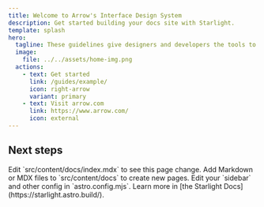 ```yaml
---
title: Welcome to Arrow's Interface Design System
description: Get started building your docs site with Starlight.
template: splash
hero:
  tagline: These guidelines give designers and developers the tools to create products and experiences that move our brand forward in a way that looks, feels and sounds like Arrow.
  image:
    file: ../../assets/home-img.png
  actions:
    - text: Get started
      link: /guides/example/
      icon: right-arrow
      variant: primary
    - text: Visit arrow.com
      link: https://www.arrow.com/
      icon: external
---
```



## Next steps

<CardGrid stagger>
  <Card title="Update content" icon="pencil">
    Edit `src/content/docs/index.mdx` to see this page change.
  </Card>
  <Card title="Add new content" icon="add-document">
    Add Markdown or MDX files to `src/content/docs` to create new pages.
  </Card>
  <Card title="Configure your site" icon="setting">
    Edit your `sidebar` and other config in `astro.config.mjs`.
  </Card>
  <Card title="Read the docs" icon="open-book">
    Learn more in [the Starlight Docs](https://starlight.astro.build/).
  </Card>
</CardGrid>
